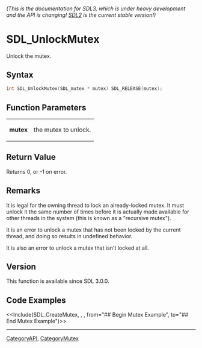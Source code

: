 ====== (This is the documentation for SDL3, which is under heavy development and the API is changing! [https://wiki.libsdl.org/ SDL2] is the current stable version!) ======
= SDL_UnlockMutex =

Unlock the mutex.

== Syntax ==

<syntaxhighlight lang='c'>
int SDL_UnlockMutex(SDL_mutex * mutex) SDL_RELEASE(mutex);
</syntaxhighlight>

== Function Parameters ==

{|
|'''mutex'''
|the mutex to unlock.
|}

== Return Value ==

Returns 0, or -1 on error.

== Remarks ==

It is legal for the owning thread to lock an already-locked mutex. It must
unlock it the same number of times before it is actually made available for
other threads in the system (this is known as a "recursive mutex").

It is an error to unlock a mutex that has not been locked by the current
thread, and doing so results in undefined behavior.

It is also an error to unlock a mutex that isn't locked at all.

== Version ==

This function is available since SDL 3.0.0.

== Code Examples ==

<<Include(SDL_CreateMutex, , , from="## Begin Mutex Example", to="## End Mutex Example")>>

----
[[CategoryAPI]], [[CategoryMutex]]


